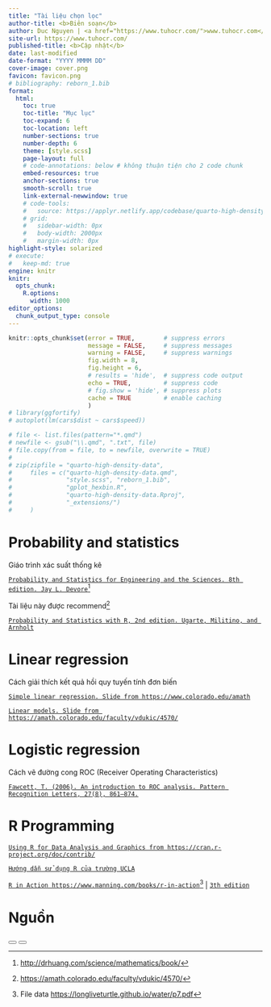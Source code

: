 ```yaml
---
title: "Tài liệu chọn lọc"
author-title: <b>Biên soạn</b>
author: Duc Nguyen | <a href="https://www.tuhocr.com/">www.tuhocr.com</a>
site-url: https://www.tuhocr.com/
published-title: <b>Cập nhật</b> 
date: last-modified
date-format: "YYYY MMMM DD"
cover-image: cover.png
favicon: favicon.png
# bibliography: reborn_1.bib
format:
  html:
    toc: true
    toc-title: "Mục lục"
    toc-expand: 6
    toc-location: left
    number-sections: true
    number-depth: 6
    theme: [style.scss]
    page-layout: full
    # code-annotations: below # không thuận tiện cho 2 code chunk
    embed-resources: true
    anchor-sections: true
    smooth-scroll: true
    link-external-newwindow: true
    # code-tools:
    #   source: https://applyr.netlify.app/codebase/quarto-high-density-data/quarto-high-density-data.txt
    # grid:
    #   sidebar-width: 0px
    #   body-width: 2000px
    #   margin-width: 0px
highlight-style: solarized
# execute: 
#   keep-md: true
engine: knitr
knitr:
  opts_chunk:
    R.options:
      width: 1000
editor_options: 
  chunk_output_type: console
---
```


```r
knitr::opts_chunk$set(error = TRUE,        # suppress errors
                      message = FALSE,     # suppress messages
                      warning = FALSE,     # suppress warnings
                      fig.width = 8,
                      fig.height = 6,
                      # results = 'hide',  # suppress code output
                      echo = TRUE,         # suppress code
                      # fig.show = 'hide', # suppress plots
                      cache = TRUE         # enable caching
                      )        
# library(ggfortify)
# autoplot(lm(cars$dist ~ cars$speed))

# file <- list.files(pattern="*.qmd")
# newfile <- gsub("\\.qmd", ".txt", file)
# file.copy(from = file, to = newfile, overwrite = TRUE)
# 
# zip(zipfile = "quarto-high-density-data", 
#     files = c("quarto-high-density-data.qmd", 
#               "style.scss", "reborn_1.bib",
#               "gplot_hexbin.R",
#               "quarto-high-density-data.Rproj", 
#               "_extensions/")
#     )
```

<!-- https://github.com/shafayetShafee/downloadthis -->

<!-- https://icons.getbootstrap.com/?q=file -->

<!-- <a href="https://www.tuhocr.com/register" target="_blank" class="btn btn-success" role="button"> <i class="bi bi-person-lines-fill"></i> Register</a> {{< downloadthis quarto-high-density-data.zip dname="quarto-high-density-data" label="RStudio project" icon=file-zip type=primary >}} <a href="https://applyr.netlify.app/codebase/quarto-high-density-data/quarto-high-density-data.txt" target="_blank" class="btn btn-warning" role="button"> <i class="bi bi-file-code"></i> Source</a> <a href="https://applyr.netlify.app/codebase/quarto-high-density-data/quarto-high-density-data.html" target="_blank" class="btn btn-info" role="button"> <i class="bi bi-filetype-html"></i> Web</a>   -->

<!-- [**Để phóng lớn hình ảnh, bạn right-click vào hình chọn *Open image in new tab*.**]{style="color:#006600"} -->

# Probability and statistics

Giáo trình xác suất thống kê

[`Probability and Statistics for Engineering and the Sciences. 8th edition. Jay L. Devore`](https://longliveturtle.github.io/water/p4.pdf)[^1]

Tài liệu này được recommend[^2]

[`Probability and Statistics with R, 2nd edition. Ugarte, Militino, and Arnholt`](https://longliveturtle.github.io/water/p6.pdf)

# Linear regression

Cách giải thích kết quả hồi quy tuyến tính đơn biến

[`Simple linear regression. Slide from https://www.colorado.edu/amath`](https://longliveturtle.github.io/water/p2.pdf)

[`Linear models. Slide from https://amath.colorado.edu/faculty/vdukic/4570/`](https://longliveturtle.github.io/water/p3.pdf)

# Logistic regression

Cách vẽ đường cong ROC (Receiver Operating Characteristics)

[`Fawcett, T. (2006). An introduction to ROC analysis. Pattern Recognition Letters, 27(8), 861–874.`](https://longliveturtle.github.io/water/p1.pdf)

# R Programming

[`Using R for Data Analysis and Graphics from https://cran.r-project.org/doc/contrib/`](https://longliveturtle.github.io/water/p5.pdf)

[`Hướng dẫn sử dụng R của trường UCLA`](https://stats.oarc.ucla.edu/r/)

[`R in Action https://www.manning.com/books/r-in-action`](https://longliveturtle.github.io/water/p8.pdf)[^3] | [`3th edition`](https://longliveturtle.github.io/water/p9.pdf)

# Nguồn

[^1]: <http://drhuang.com/science/mathematics/book/>

[^2]: <https://amath.colorado.edu/faculty/vdukic/4570/>

[^3]: File data <https://longliveturtle.github.io/water/p7.pdf>

<!-- top -->

<button id="scrollBtnTop">
      <span><i class="bi bi-arrow-up"></i></span>
</button>

<script>  
;(()=>{
   var lastPos = 0, scrollToPos = document.body.scrollHeight;

   scrollBtnTop.addEventListener("click", () => scrollTo(scrollToPos, 0));
 
})();  
</script>

<!-- bottom -->

<button id="scrollBtn">
      <span><i class="bi bi-arrow-down"></i></span>
</button>

<script>  
;(()=>{
   var lastPos = 0, scrollToPos = document.body.scrollHeight;

   scrollBtn.addEventListener("click", () => scrollTo(0, scrollToPos));

})();  
</script>





